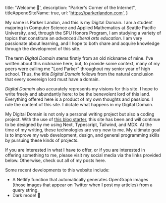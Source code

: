 
  title: 'Welcome 👋',
  description: "Parker's Corner of the Internet",
  titleAppendSiteName: true,
  url: 'https://parkerlandon.com',
}

My name is Parker Landon, and this is my Digital Domain. I am a student majoring in Computer Science and Applied Mathematics at Seattle Pacific University, and, through the SPU Honors Program, I am studying a variety of topics that constitute an _advanced liberal arts education_. I am very passionate about learning, and I hope to both share and acquire knowledge through the development of this site.

The term _Digital Domain_ stems firstly from an old nickname of mine. I've written about this nickname <Link href="/posts/personal/the-origin-of-lord-parker">here</Link>, but, to provide some context, many of my peers were calling me "Lord Parker" throughout my senior year of high school. Thus, the title _Digital Domain_ follows from the natural conclusion that every sovereign lord must have a domain.

_Digital Domain_ also accurately represents my visions for this site. I hope to write freely and abundantly here: to be the benevolent lord of this land. Everything offered here is a product of my own thoughts and passions. I rule the content of this site. I dictate what happens in my Digital Domain.

My Digital Domain is not only a personal writing project but also a coding project. With the use of <a href="https://github.com/joelhooks/next-typescript-tailwind-mdx-starter" target="_blank">this blog starter</a>, this site has been and will continue to be designed by me using Next, Typescript, Tailwind, and MDX. At the time of my writing, these technologies are very new to me. My ultimate goal is to improve my web development, design, and general programming skills by pursuing these kinds of projects.

If you are interested in what I have to offer, or if you are interested in offering something to me, please visit my social media via the links provided below. Otherwise, check out <Link href="/list">all of my posts here</Link>.

Some recent developments to this website include:

- A Netlify function that automatically generates OpenGraph images (those images that appear on Twitter when I post my articles) from a query string.
- Dark mode! 🖤

